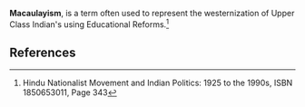 '''Macaulayism''', is a term often used to represent the westernization of Upper Class Indian's using Educational Reforms.<ref>Hindu Nationalist Movement and Indian Politics: 1925 to the 1990s, ISBN 1850653011, Page 343</ref>

==References==
<references/>